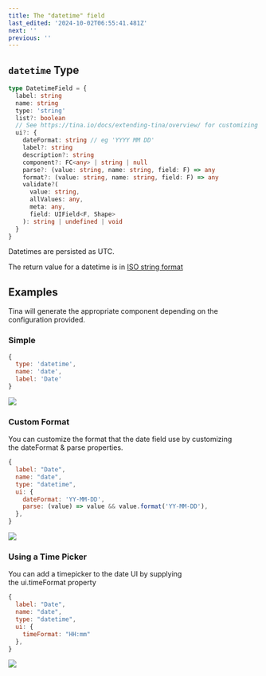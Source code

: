 ```yaml
---
title: The "datetime" field
last_edited: '2024-10-02T06:55:41.481Z'
next: ''
previous: ''
---
```


## `datetime` Type

```ts
type DatetimeField = {
  label: string
  name: string
  type: 'string'
  list?: boolean
  // See https://tina.io/docs/extending-tina/overview/ for customizing the UI
  ui?: {
    dateFormat: string // eg 'YYYY MM DD'
    label?: string
    description?: string
    component?: FC<any> | string | null
    parse?: (value: string, name: string, field: F) => any
    format?: (value: string, name: string, field: F) => any
    validate?(
      value: string,
      allValues: any,
      meta: any,
      field: UIField<F, Shape>
    ): string | undefined | void
  }
}
```

Datetimes are persisted as UTC.

The return value for a datetime is in [ISO string format](https://developer.mozilla.org/en-US/docs/Web/JavaScript/Reference/Global_Objects/Date/toISOString)

## Examples

Tina will generate the appropriate component depending on the
configuration provided.

### Simple

```javascript
{
  type: 'datetime',
  name: 'date',
  label: 'Date'
}
```

![](https://res.cloudinary.com/forestry-demo/image/upload/v1722241081/Screenshot_2024-07-29_at_6.17.56_PM_hph9cd.png)

### Custom Format

You can customize the format that the date field use by customizing the dateFormat & parse properties.

```javascript
{
  label: "Date",
  name: "date",
  type: "datetime",
  ui: {
    dateFormat: 'YY-MM-DD',
    parse: (value) => value && value.format('YY-MM-DD'),
  },
}
```

![](https://res.cloudinary.com/forestry-demo/image/upload/v1722241143/Screenshot_2024-07-29_at_6.18.56_PM_ahjipv.png)

### Using a Time Picker

You can add a timepicker to the date UI by supplying the ui.timeFormat property

```javascript
{
  label: "Date",
  name: "date",
  type: "datetime",
  ui: {
    timeFormat: "HH:mm"
  },
}
```

![](https://res.cloudinary.com/forestry-demo/image/upload/v1722241213/Screenshot_2024-07-29_at_6.20.05_PM_ep6ag1.png)
